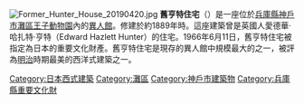 {{expand|time=2015-12-13T01:43:03+00:00}}
{{unreferenced|time=2015-12-13T01:43:03+00:00}}
[[File:Former_Hunter_House_20190420.jpg|thumb]]
'''舊亨特住宅'''（{{lang-ja|旧ハンター住宅}}）是一座位於[[兵庫縣|兵庫縣]][[神戶市|神戶市]][[灘區|灘區]][[神戶市立王子動物園|王子動物園]]內的[[異人館|異人館]]。修建於約1889年時。這座建築曾是英國人愛德華·哈扎特·亨特（Edward Hazlett Hunter）的住宅。1966年6月11日，舊亨特住宅被指定為日本的重要文化財產。舊亨特住宅是現存的異人館中規模最大的之一，被評為[[明治|明治]]時期最美的西洋式建築之一。

[[Category:日本西式建築|Category:日本西式建築]]
[[Category:灘區|Category:灘區]]
[[Category:神戶市建築物|Category:神戶市建築物]]
[[Category:兵庫縣重要文化財|Category:兵庫縣重要文化財]]